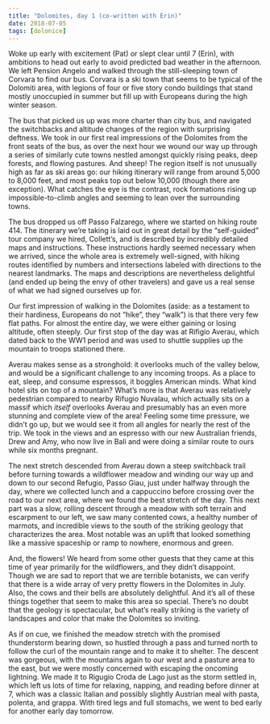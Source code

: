 ```yaml
---
title: "Dolomites, day 1 (co-written with Erin)"
date: 2018-07-05
tags: [dolonice]
---
```


Woke up early with excitement (Pat) or slept clear until 7 (Erin), with ambitions to head out early to avoid predicted bad weather in the afternoon. We left Pension Angelo and walked through the still-sleeping town of Corvara to find our bus. Corvara is a ski town that seems to be typical of the Dolomiti area, with legions of four or five story condo buildings that stand mostly unoccupied in summer but fill up with Europeans during the high winter season. 

The bus that picked us up was more charter than city bus, and navigated the switchbacks and altitude changes of the region with surprising deftness. We took in our first real impressions of the Dolomites from the front seats of the bus, as over the next hour we wound our way up through a series of similarly cute towns nestled amongst quickly rising peaks, deep forests, and flowing pastures. And sheep! The region itself is not unusually high as far as ski areas go: our hiking itinerary will range from around 5,000 to 8,000 feet, and most peaks top out below 10,000 (though there are exception). What catches the eye is the contrast, rock formations rising up impossible-to-climb angles and seeming to lean over the surrounding towns.

The bus dropped us off Passo Falzarego, where we started on hiking route 414. The itinerary we're taking is laid out in great detail by the "self-guided" tour company we hired, Collett's, and is described by incredibly detailed maps and instructions. These instructions hardly seemed necessary when we arrived, since the whole area is extremely well-signed, with hiking routes identified by numbers and intersections labeled with directions to the nearest landmarks. The maps and descriptions are nevertheless delightful (and ended up being the envy of other travelers) and gave us a real sense of what we had signed ourselves up for. 

Our first impression of walking in the Dolomites (aside: as a testament to their hardiness, Europeans do not "hike", they "walk") is that there very few flat paths. For almost the entire day, we were either gaining or losing altitude, often steeply. Our first stop of the day was at Rifigio Averau, which dated back to the WW1 period and was used to shuttle supplies up the mountain to troops stationed there. 

Averau makes sense as a stronghold: it overlooks much of the valley below, and would be a significant challenge to any incoming troops. As a place to eat, sleep, and consume espressos, it boggles American minds. What kind hotel sits on top of a mountain? What's more is that Averau was relatively pedestrian compared to nearby Rifugio Nuvalau, which actually sits on a massif which _itself_ overlooks Averau and presumably has an even more stunning and complete view of the area! Feeling some time pressure, we didn't go up, but we would see it from all angles for nearly the rest of the trip. We took in the views and an espresso with our new Australian friends, Drew and Amy, who now live in Bali and were doing a similar route to ours while six months pregnant. 

The next stretch descended from Averau down a steep switchback trail before turning towards a wildflower meadow and winding our way up and down to our second Refugio, Passo Giau, just under halfway through the day, where we collected lunch and a cappuccino before crossing over the road to our next area, where we found the best stretch of the day. This next part was a slow, rolling descent through a meadow with soft terrain and escarpment to our left, we saw many contented cows, a healthy number of marmots, and incredible views to the south of the striking geology that characterizes the area. Most notable was an uplift that looked something like a massive spaceship or ramp to nowhere, enormous and green.

And, the flowers! We heard from some other guests that they came at this time of year primarily for the wildflowers, and they didn’t disappoint. Though we are sad to report that we are terrible botanists, we can verify that there is a wide array of very pretty flowers in the Dolomites in July. Also, the cows and their bells are absolutely delightful. And it’s all of these things together that seem to make this area so special. There’s no doubt that the geology is spectacular, but what’s really striking is the variety of landscapes and color that make the Dolomites so inviting.

As if on cue, we finished the meadow stretch with the promised thunderstorm bearing down, so hustled through a pass and turned north to follow the curl of the mountain range and to make it to shelter. The descent was gorgeous, with the mountains again to our west and a pasture area to the east, but we were mostly concerned with escaping the oncoming lightning. We made it to Rigugio Croda de Lago just as the storm settled in, which left us lots of time for relaxing, napping, and reading before dinner at 7, which was a classic Italian and possibly slightly Austrian meal with pasta, polenta, and grappa. With tired legs and full stomachs, we went to bed early for another early day tomorrow.